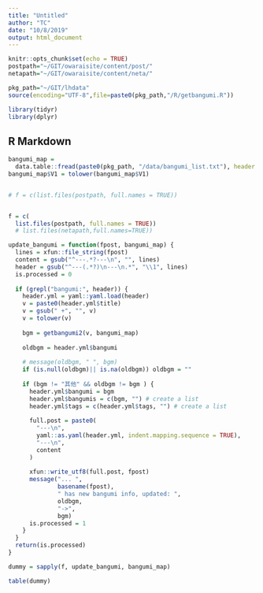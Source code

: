 ```yaml
---
title: "Untitled"
author: "TC"
date: "10/8/2019"
output: html_document
---
```


```r
knitr::opts_chunk$set(echo = TRUE)
postpath="~/GIT/owaraisite/content/post/"
netapath="~/GIT/owaraisite/content/neta/"

pkg_path="~/GIT/lhdata"
source(encoding="UTF-8",file=paste0(pkg_path,"/R/getbangumi.R"))

library(tidyr)
library(dplyr)

```

## R Markdown

```r

bangumi_map =
  data.table::fread(paste0(pkg_path, "/data/bangumi_list.txt"), header = FALSE)
bangumi_map$V1 = tolower(bangumi_map$V1)


# f = c(list.files(postpath, full.names = TRUE))


f = c(
  list.files(postpath, full.names = TRUE))
  # list.files(netapath,full.names=TRUE))

```





```r
update_bangumi = function(fpost, bangumi_map) {
  lines = xfun::file_string(fpost)
  content = gsub("^---.*?---\n", "", lines)
  header = gsub("^---(.*?)\n---\n.*", "\\1", lines)
  is.processed = 0
  
  if (grepl("bangumi:", header)) {
    header.yml = yaml::yaml.load(header)
    v = paste0(header.yml$title)
    v = gsub(" +", "", v)
    v = tolower(v)
    
    bgm = getbangumi2(v, bangumi_map)
    
    oldbgm = header.yml$bangumi
    
    # message(oldbgm, " ", bgm)
    if (is.null(oldbgm)|| is.na(oldbgm)) oldbgm = ""
    
    if (bgm != "其他" && oldbgm != bgm ) {
      header.yml$bangumi = bgm
      header.yml$bangumis = c(bgm, "") # create a list
      header.yml$tags = c(header.yml$tags, "") # create a list
      
      full.post = paste0(
        "---\n",
        yaml::as.yaml(header.yml, indent.mapping.sequence = TRUE),
        "---\n",
        content
      )
      
      xfun::write_utf8(full.post, fpost)
      message("... ",
              basename(fpost),
              " has new bangumi info, updated: ",
              oldbgm,
              "->",
              bgm)
      is.processed = 1
    }
  }
  return(is.processed)
}


```





```r

dummy = sapply(f, update_bangumi, bangumi_map)

table(dummy)

```



